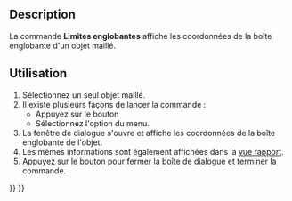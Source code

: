 <languages/>

{{Docnav/fr
|[[Mesh_EvaluateSolid/fr|Solidité du maillage]]
|[[Mesh_VertexCurvature/fr|Courbure]]
|[[Mesh_Workbench/fr|Atelier Mesh]]
|IconL=Mesh_EvaluateSolid.svg
|IconR=Mesh_VertexCurvature.svg
|IconC=Workbench_Mesh.svg
}}

{{GuiCommand/fr
|Name=Mesh BoundingBox
|Name/fr=Mesh Limites englobantes
|MenuLocation=Maillages → Analyser → Limites englobantes...
|Workbenches=[[Mesh_Workbench/fr|Mesh]]
}}

==Description==

La commande '''Limites englobantes''' affiche les coordonnées de la boîte englobante d'un objet maillé.

<span id="Usage"></span>
==Utilisation==

# Sélectionnez un seul objet maillé.
# Il existe plusieurs façons de lancer la commande :
#* Appuyez sur le bouton {{Button|[[Image:Mesh_BoundingBox.svg|16px]] [[Mesh_BoundingBox/fr|Limites englobantes...]]}}
#* Sélectionnez l'option {{MenuCommand|Maillages → Analyser → [[Image:Mesh_BoundingBox.svg|16px]] Limites englobantes...}} du menu.
# La fenêtre de dialogue {{MenuCommand|Limites englobantes}} s'ouvre et affiche les coordonnées de la boîte englobante de l'objet.
# Les mêmes informations sont également affichées dans la [[Report_view/fr|vue rapport]].
# Appuyez sur le bouton {{Button|OK}} pour fermer la boîte de dialogue et terminer la commande.


{{Docnav/fr
|[[Mesh_EvaluateSolid/fr|Solidité du maillage]]
|[[Mesh_VertexCurvature/fr|Courbure]]
|[[Mesh_Workbench/fr|Atelier Mesh]]
|IconL=Mesh_EvaluateSolid.svg
|IconR=Mesh_VertexCurvature.svg
|IconC=Workbench_Mesh.svg
}}

{{Mesh Tools navi{{#translation:}}}}
{{Userdocnavi{{#translation:}}}}
{{clear}}